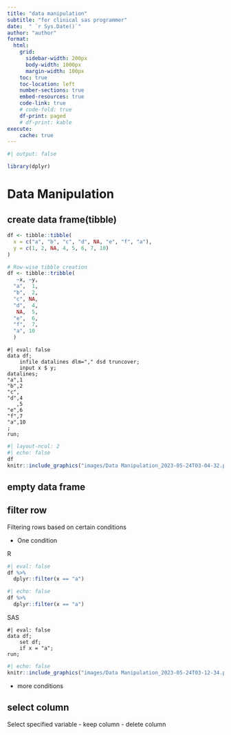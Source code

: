 ```yaml
---
title: "data manipulation"
subtitle: "for clinical sas programmer"
date:  " `r Sys.Date()`"
author: "author"
format:
  html:
    grid:
      sidebar-width: 200px
      body-width: 1000px
      margin-width: 100px
    toc: true
    toc-location: left
    number-sections: true
    embed-resources: true
    code-link: true
    # code-fold: true
    df-print: paged
    # df-print: kable
execute:  
    cache: true
---
```


```r
#| output: false

library(dplyr) 
```

# Data Manipulation

## create data frame(tibble)

::: grid
::: g-col-6
```r
df <- tibble::tibble(
  x = c("a", "b", "c", "d", NA, "e", "f", "a"),
  y = c(1, 2, NA, 4, 5, 6, 7, 10)
)

# Row-wise tibble creation
df <- tibble::tribble(
   ~x, ~y,
  "a",  1,
  "b",  2,
  "c", NA,
  "d",  4,
   NA,  5,
  "e",  6,
  "f",  7,
  "a", 10
  )
```
:::

::: g-col-6
```sas
#| eval: false
data df;
    infile datalines dlm="," dsd truncover;
    input x $ y;
datalines;
"a",1
"b",2
"c",
"d",4
   ,5
"e",6
"f",7
"a",10
;
run;
```
:::
:::

```r
#| layout-ncol: 2
#| echo: false
df
knitr::include_graphics("images/Data Manipulation_2023-05-24T03-04-32.png")
```

## empty data frame

## filter row

Filtering rows based on certain conditions

-   One condition

::: grid
::: g-col-6
R

```r
#| eval: false
df %>%
  dplyr::filter(x == "a")
```

```r
#| echo: false
df %>%
  dplyr::filter(x == "a")
```
:::

::: g-col-3
SAS

```sas
#| eval: false
data df;
    set df;
    if x = "a";
run; 
```

```r
#| echo: false
knitr::include_graphics("images/Data Manipulation_2023-05-24T03-12-34.png")
```
:::
:::

-   more conditions

## select column

Select specified variable - keep column - delete column
